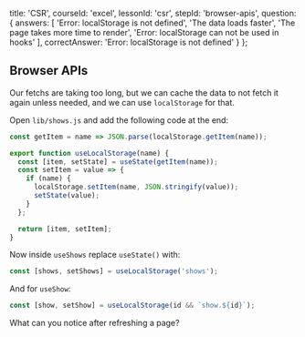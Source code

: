 
  title: 'CSR',
  courseId: 'excel',
  lessonId: 'csr',
  stepId: 'browser-apis',
  question: {
    answers: [
      'Error: localStorage is not defined',
      'The data loads faster',
      'The page takes more time to render',
      'Error: localStorage can not be used in hooks'
    ],
    correctAnswer: 'Error: localStorage is not defined'
  }
};

## Browser APIs

Our fetchs are taking too long, but we can cache the data to not fetch it again unless needed, and we can use `localStorage` for that.

Open `lib/shows.js` and add the following code at the end:

```jsx
const getItem = name => JSON.parse(localStorage.getItem(name));

export function useLocalStorage(name) {
  const [item, setState] = useState(getItem(name));
  const setItem = value => {
    if (name) {
      localStorage.setItem(name, JSON.stringify(value));
      setState(value);
    }
  };

  return [item, setItem];
}
```

Now inside `useShows` replace `useState()` with:

```jsx
const [shows, setShows] = useLocalStorage('shows');
```

And for `useShow`:

```jsx
const [show, setShow] = useLocalStorage(id && `show.${id}`);
```

What can you notice after refreshing a page?

